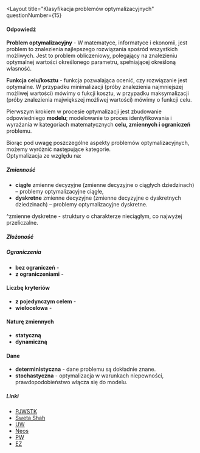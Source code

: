 
<Layout
  title="Klasyfikacja problemów optymalizacyjnych"
  questionNumber={15}
>
#### Odpowiedź
**Problem optymalizacyjny** - W matematyce, informatyce i 
ekonomii, jest problem to znalezienia 
najlepszego rozwiązania spośród wszystkich możliwych.
Jest to problem obliczeniowy, polegający 
na znalezieniu optymalnej wartości określonego parametru,
spełniającej określoną własność. 

**Funkcja celu/kosztu** - funkcja pozwalająca ocenić, czy 
rozwiązanie jest optymalne. W przypadku minimalizacji (próby
znalezienia najmniejszej możliwej wartości) mówimy o fukcji 
kosztu, w przypadku maksymalizacji (próby znalezienia majwiększej
możliwej wartości) mówimy o funkcji celu.

Pierwszym krokiem w procesie optymalizacji jest zbudowanie 
odpowiedniego **modelu**; modelowanie to proces identyfikowania 
i wyrażania w kategoriach matematycznych **celu, zmiennych i 
ograniczeń** problemu.

Biorąc pod uwagę poszczególne aspekty problemów 
optymalizacyjnych, możemy wyróżnić następujące kategorie.   
Optymalizacja ze względu na:

##### Zmienność
- **ciągłe** zmienne decyzyjne (zmienne decyzyjne o ciągłych dziedzinach) – problemy optymalizacyjne ciągłe,
- **dyskretne** zmienne decyzyjne (zmienne decyzyjne o dyskretnych dziedzinach) – problemy optymalizacyjne dyskretne.

^zmienne dyskretne - struktury o charakterze nieciągłym, co najwyżej przeliczalne. 

##### Złożoność


##### Ograniczenia
- **bez ograniczeń** - 
- **z ograniczeniami** -

#### Liczbę kryteriów
- **z pojedynczym celem** - 
- **wielocelowa** - 

#### Naturę zmiennych
- **statyczną**
- **dynamiczną**

#### Dane
- **deterministyczna** - dane problemu są dokładnie znane.
- **stochastyczna** - optymalizacja w warunkach niepewności, 
prawdopodobieństwo włącza się do modelu.

##### Linki
- [PJWSTK](https://edu.pjwstk.edu.pl/wyklady/nai/scb/rW5.htm)
- [Sweta Shah](https://slideplayer.com/slide/15803466/)
- [UW](https://mst.mimuw.edu.pl/lecture.php?lecture=op2&part=Chx1)
- [Neos](https://neos-guide.org/optimization-tree)
- [PW](https://cs.pwr.edu.pl/zielinski/lectures/om/wyklad1.pdf)
- [EZ](https://mfiles.pl/pl/index.php/Optymalizacja)
</Layout>